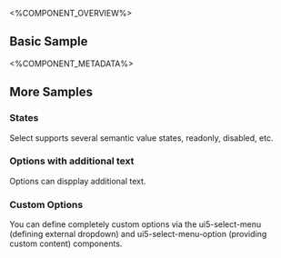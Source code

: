 
<%COMPONENT_OVERVIEW%>

## Basic Sample
<Basic />

<%COMPONENT_METADATA%>

## More Samples

### States
Select supports several semantic value states, readonly, disabled, etc.

<States />


### Options with additional text
Options can dispplay additional text.

<AdditionalText />


### Custom Options
You can define completely custom options via the ui5-select-menu (defining external dropdown)
and ui5-select-menu-option (providing custom content) components.

<CustomOptions />
